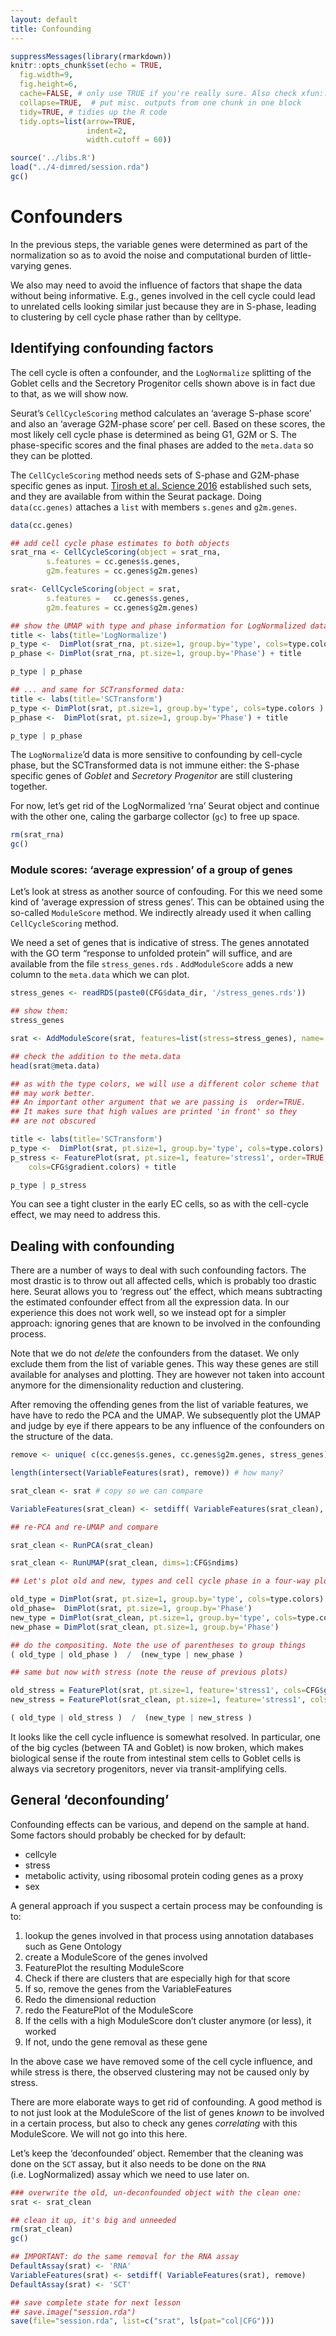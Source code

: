 ```yaml
---
layout: default
title: Confounding
---
```


<!-- stuff to make Rmarkdown do what we want:  -->
```r
suppressMessages(library(rmarkdown))
knitr::opts_chunk$set(echo = TRUE,
  fig.width=9,
  fig.height=6,
  cache=FALSE, # only use TRUE if you're really sure. Also check xfun::cache_rds
  collapse=TRUE,  # put misc. outputs from one chunk in one block
  tidy=TRUE, # tidies up the R code
  tidy.opts=list(arrow=TRUE, 
                 indent=2,
                 width.cutoff = 60))
```

<!-- load complete state from previous lesson -->
```r
source('../libs.R')
load("../4-dimred/session.rda")
gc()
```

# Confounders

In the previous steps, the variable genes were determined as part of
the normalization so as to avoid the noise and computational burden of
little-varying genes. 

We also may need to avoid the influence of factors that shape the data
without being informative. E.g., genes involved in the cell cycle could
lead to unrelated cells looking similar just because they are in
S-phase, leading to clustering by cell cycle phase rather than by
celltype. 

## Identifying confounding factors

The cell cycle is often a confounder, and the `LogNormalize`
splitting of the Goblet cells and the Secretory Progenitor cells shown
above is in fact due to that, as we will show now.

Seurat's `CellCycleScoring` method calculates an 'average S-phase score'
and also an 'average G2M-phase score' per cell. Based on these scores,
the most likely cell cycle phase is determined as being G1, G2M or S. The
phase-specific scores and the final phases are added to the `meta.data`
so they can be plotted.

The `CellCycleScoring` method needs sets of S-phase and G2M-phase
specific genes as input.  [Tirosh et al. Science
2016](https://dx.doi.org/10.1126/science.aad0501) established such sets,
and they are available from within the Seurat package. Doing
`data(cc.genes)` attaches a `list` with members `s.genes` and
`g2m.genes`. 

```r

data(cc.genes)

## add cell cycle phase estimates to both objects
srat_rna <- CellCycleScoring(object = srat_rna,
        s.features = cc.genes$s.genes,
        g2m.features = cc.genes$g2m.genes)

srat<- CellCycleScoring(object = srat,
        s.features =   cc.genes$s.genes,
        g2m.features = cc.genes$g2m.genes)

## show the UMAP with type and phase information for LogNormalized data:
title <- labs(title='LogNormalize')
p_type <-  DimPlot(srat_rna, pt.size=1, group.by='type', cols=type.colors)
p_phase <- DimPlot(srat_rna, pt.size=1, group.by='Phase') + title 

p_type | p_phase

## ... and same for SCTransformed data:
title <- labs(title='SCTransform')
p_type <- DimPlot(srat, pt.size=1, group.by='type', cols=type.colors )
p_phase <-  DimPlot(srat, pt.size=1, group.by='Phase') + title

p_type | p_phase

```

<!--  code to rename the missing genes see prior to 19-Jan-2022 21:01:20 -->

The `LogNormalize`'d data is more sensitive to confounding by cell-cycle phase, but
the SCTransformed data is not immune either: the S-phase specific genes of
*Goblet* and *Secretory Progenitor* are still clustering together.

<!-- maybe *not* remove cell cycle?  --->

For now, let's get rid of the LogNormalized 'rna' Seurat object and continue
with the other one, caling the garbarge collector (`gc`) to free up
space.

```r

rm(srat_rna)
gc()

```

### Module scores: 'average expression' of a group of genes

Let's look at stress as another source of confouding. For this we need
some kind of 'average expression of stress genes'. This can be
obtained using the so-called `ModuleScore` method. We indirectly
already used it when calling `CellCycleScoring` method.

We need a set of genes that is indicative of stress. The genes annotated
with the GO term "response to unfolded protein" will suffice, and are
available from the file `stress_genes.rds` . `AddModuleScore` adds a new
column to the `meta.data` which we can plot.

<!-- for literal genes see version prior to 13-Jan-2022 00:12:58  --->
```r

stress_genes <- readRDS(paste0(CFG$data_dir, '/stress_genes.rds'))

## show them:
stress_genes

srat <- AddModuleScore(srat, features=list(stress=stress_genes), name='stress')

## check the addition to the meta.data
head(srat@meta.data)

## as with the type colors, we will use a different color scheme that
## may work better. 
## An important other argument that we are passing is  order=TRUE.
## It makes sure that high values are printed 'in front' so they
## are not obscured

title <- labs(title='SCTransform')
p_type <-  DimPlot(srat, pt.size=1, group.by='type', cols=type.colors)
p_stress <- FeaturePlot(srat, pt.size=1, feature='stress1', order=TRUE,
    cols=CFG$gradient.colors) + title

p_type | p_stress

```

You can see a tight cluster in the early EC cells, so as with the cell-cycle effect, 
we may need to address this. 

## Dealing with confounding

There are a number of ways to deal with such confounding factors.  The
most drastic is to throw out all affected cells, which is probably too
drastic here. Seurat allows you to 'regress out' the effect, which means
subtracting the estimated confounder effect from all the expression
data. In our experience this does not work well, so we instead opt for a
simpler approach: ignoring genes that are known to be involved in the
confounding process.

Note that we do not _delete_ the confounders from the dataset. We
only exclude them from the list of variable genes. This way
these genes are still available for analyses and plotting. They are however
not taken into account anymore for the dimensionality reduction and
clustering.

After removing the offending genes from the list of variable features,
we have have to redo the PCA and the UMAP. We subsequently plot the UMAP
and judge by eye if there appears to be any influence of the confounders
on the structure of the data.

```r

remove <- unique( c(cc.genes$s.genes, cc.genes$g2m.genes, stress_genes) ) 

length(intersect(VariableFeatures(srat), remove)) # how many?

srat_clean <- srat # copy so we can compare

VariableFeatures(srat_clean) <- setdiff( VariableFeatures(srat_clean), remove)

## re-PCA and re-UMAP and compare

srat_clean <- RunPCA(srat_clean)

srat_clean <- RunUMAP(srat_clean, dims=1:CFG$ndims)

## Let's plot old and new, types and cell cycle phase in a four-way plot

old_type = DimPlot(srat, pt.size=1, group.by='type', cols=type.colors) + labs(title='old')
old_phase=  DimPlot(srat, pt.size=1, group.by='Phase')
new_type = DimPlot(srat_clean, pt.size=1, group.by='type', cols=type.colors) + labs(title='clean')
new_phase = DimPlot(srat_clean, pt.size=1, group.by='Phase')

## do the compositing. Note the use of parentheses to group things
( old_type | old_phase )  /  (new_type | new_phase )

## same but now with stress (note the reuse of previous plots)

old_stress = FeaturePlot(srat, pt.size=1, feature='stress1', cols=CFG$gradient.colors, order=TRUE)
new_stress = FeaturePlot(srat_clean, pt.size=1, feature='stress1', cols=CFG$gradient.colors, order=TRUE)

( old_type | old_stress )  /  (new_type | new_stress )


```

It looks like the cell cycle influence is somewhat resolved. In
particular, one of the big cycles (between TA and Goblet) is now broken,
which makes biological sense if the route from intestinal stem cells to
Goblet cells is always via secretory progenitors, never via
transit-amplifying cells.

## General 'deconfounding'

Confounding effects can be various, and depend on the sample at
hand. Some factors should probably be checked for by default:

* cellcyle
* stress
* metabolic activity, using ribosomal protein coding genes as a proxy
* sex

A general approach if you suspect a certain process may be confounding is to:

1. lookup the genes involved in that process using annotation databases such as Gene Ontology
1. create a ModuleScore of the genes involved
1. FeaturePlot the resulting ModuleScore
1. Check if there are clusters that are especially high for that score
1. If so, remove the genes from the VariableFeatures 
1. Redo the dimensional reduction
1. redo the FeaturePlot of the ModuleScore
1. If the cells with a high ModuleScore don't cluster anymore (or less), it worked
1. If not, undo the gene removal as these gene

In the above case we have removed some of the cell cycle influence, and while
stress is there, the observed clustering may not be caused only by stress.

There are more elaborate ways to get rid of confounding. A good method
is to not just look at the ModuleScore of the list of genes *known* to
be involved in a certain process, but also to check any genes
*correlating* with this ModuleScore. We will not go into this here.

Let's keep the 'deconfounded' object. Remember that the cleaning was done
on the `SCT` assay, but it also needs to be done on the `RNA`
(i.e. LogNormalized) assay which we need to use later on.

<!-- this is actually unneccesary -->

```r

### overwrite the old, un-deconfounded object with the clean one:
srat <- srat_clean 

## clean it up, it's big and unneeded
rm(srat_clean)
gc()

## IMPORTANT: do the same removal for the RNA assay
DefaultAssay(srat) <- 'RNA'
VariableFeatures(srat) <- setdiff( VariableFeatures(srat), remove)
DefaultAssay(srat) <- 'SCT'

```

<!-- lastly, save the complete sesssion for the next time -->
```r
## save complete state for next lesson
## save.image("session.rda")
save(file="session.rda", list=c("srat", ls(pat="col|CFG")))

```
